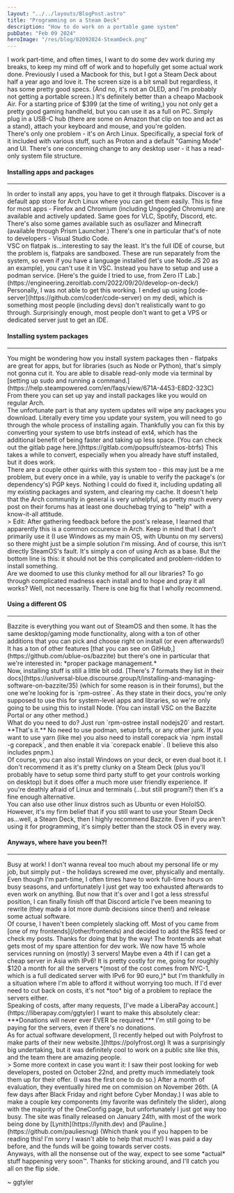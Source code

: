 ```yaml
---
layout: "../../layouts/BlogPost.astro"
title: "Programming on a Steam Deck"
description: "How to do work on a portable game system"
pubDate: "Feb 09 2024"
heroImage: "/res/blog/02092024-SteamDeck.png"
---
```


<section>
  I work part-time, and often times, I want to do some dev work during my breaks, to keep my mind off of work and to hopefully get some actual work done. Previously I used a Macbook for this, but I got a Steam Deck about half a year ago and love it. The screen size is a bit small but regardless, it has some pretty good specs. (And no, it's not an OLED, and I'm probably not getting a portable screen.) It's definitely better than a cheapo Macbook Air. For a starting price of $399 (at the time of writing,) you not only get a pretty good gaming handheld, but you can use it as a full on PC. Simply plug in a USB-C hub (there are some on Amazon that clip on too and act as a stand), attach your keyboard and mouse, and you're golden.
  <br/>
  There's only one problem - it's on Arch Linux. Specifically, a special fork of it included with various stuff, such as Proton and a default "Gaming Mode" and UI. There's one concerning change to any desktop user - it has a read-only system file structure.
</section>

<section>
  <h4 class="text-xl">Installing apps and packages</h4>
  <hr/>
  In order to install any apps, you have to get it through flatpaks. Discover is a default app store for Arch Linux where you can get them easily. This is fine for most apps - Firefox and Chromium (including Ungoogled Chromium) are available and actively updated. Same goes for VLC, Spotify, Discord, etc. There's also some games available such as osu!lazer and Minecraft (available through Prism Launcher.) There's one in particular that's of note to developers - Visual Studio Code.
  <br/>
  VSC on flatpak is...interesting to say the least. It's the full IDE of course, but the problem is, flatpaks are sandboxed. These are run separately from the system, so even if you have a language installed (let's use Node.JS 20 as an example), you can't use it in VSC. Instead you have to setup and use a podman service. [Here's the guide I tried to use, from Zero IT Lab.](https://engineering.zeroitlab.com/2022/09/20/develop-on-deck/) Personally, I was not able to get this working. I ended up using [code-server](https://github.com/coder/code-server) on my dedi, which is something most people (including devs) don't realistically want to go through. Surprisingly enough, most people don't want to get a VPS or dedicated server just to get an IDE.
</section>

<section>
  <h4 class="text-xl">Installing system packages</h4>
  <hr/>
  You might be wondering how you install system packages then - flatpaks are great for apps, but for libraries (such as Node or Python), that's simply not gonna cut it. You are able to disable read-only mode via terminal by [setting up sudo and running a command.](https://help.steampowered.com/en/faqs/view/671A-4453-E8D2-323C) From there you can set up yay and install packages like you would on regular Arch.
  <br/>
  The unfortunate part is that any system updates will wipe any packages you download. Literally every time you update your system, you will need to go through the whole process of installing again. Thankfully you can fix this by converting your system to use btrfs instead of ext4, which has the additional benefit of being faster and taking up less space. [You can check out the gitlab page here.](https://gitlab.com/popsulfr/steamos-btrfs) This takes a while to convert, especially when you already have stuff installed, but it does work.
  <br/>
  There are a couple other quirks with this system too - this may just be a me problem, but every once in a while, yay is unable to verify the package's (or dependency's) PGP keys. Nothing I could do fixed it, including updating all my existing packages and system, and clearing my cache. It doesn't help that the Arch community in general is very unhelpful, as pretty much every post on their forums has at least one douchebag trying to "help" with a know-it-all attitude.
  <br/>
  > Edit: After gathering feedback before the post's release, I learned that apparently this is a common occurence in Arch. Keep in mind that I don't primarily use it (I use Windows as my main OS, with Ubuntu on my servers) so there might just be a simple solution I'm missing. And of course, this isn't directly SteamOS's fault. It's simply a con of using Arch as a base. But the bottom line is this: it should not be this complicated and problem-ridden to install something. 
  <br/>
  Are we doomed to use this clunky method for all our libraries? To go through complicated madness each install and to hope and pray it all works? Well, not necessarily. There is one big fix that I wholly recommend.
</section>

<section>
  <h4 class="text-xl">Using a different OS</h4>
  <hr/>
  Bazzite is everything you want out of SteamOS and then some. It has the same desktop/gaming mode functionality, along with a ton of other additions that you can pick and choose right on install (or even afterwards!) It has a ton of other features [that you can see on GitHub,](https://github.com/ublue-os/bazzite) but there's one in particular that we're interested in: *proper package management.*
  <br/>
  Now, installing stuff is still a little bit odd. [There's 7 formats they list in their docs](https://universal-blue.discourse.group/t/installing-and-managing-software-on-bazzite/35) (which for some reason is in their forums), but the one we're looking for is `rpm-ostree`. As they state in their docs, you're only supposed to use this for system-level apps and libraries, so we're only going to be using this to install Node. (You can install VSC on the Bazzite Portal or any other method.)
  <br/>
  What do you need to do? Just run `rpm-ostree install nodejs20` and restart. **That's it.** No need to use podman, setup btrfs, or any other junk. If you want to use yarn (like me) you also need to install corepack via `npm install -g corepack`, and then enable it via `corepack enable`. (I believe this also includes pnpm.)
  <br/>
  Of course, you can also install Windows on your deck, or even dual boot it. I don't recommend it as it's pretty clunky on a Steam Deck (plus you'll probably have to setup some third party stuff to get your controls working on desktop) but it does offer a much more user friendly experience. If you're deathly afraid of Linux and terminals (...but still program?) then it's a fine enough alternative.
  <br/>
  You can also use other linux distros such as Ubuntu or even HoloISO. However, it's my firm belief that if you still want to use your Steam Deck as...well, a Steam Deck, then I highly recommend Bazzite. Even if you aren't using it for programming, it's simply better than the stock OS in every way. 
</section>

<section>
  <h4 class="text-xl">Anyways, where have you been?!</h4>
  <hr/>
  Busy at work! I don't wanna reveal too much about my personal life or my job, but simply put - the holidays screwed me over, physically and mentally. Even though I'm part-time, I often times have to work full-time hours on busy seasons, and unfortunately I just get way too exhausted afterwards to even work on anything. But now that it's over and I got a less stressful position, I can finally finish off that Discord article I've been meaning to rewrite (they made a lot more dumb decisions since then!) and release some actual software.
  <br/>
  Of course, I haven't been completely slacking off. Most of you came from [one of my frontends](/other/frontends) and decided to add the RSS feed or check my posts. Thanks for doing that by the way! The frontends are what gets most of my spare attention for dev work. We now have 15 whole services running on (mostly) 3 servers! Maybe even a 4th if I can get a cheap server in Asia with IPv6! It is pretty costly for me, going for roughly $120 a month for all the servers *(most of the cost comes from NYC-1, which is a full dedicated server with IPv6 for 90 euro,)* but I'm thankfully in a situation where I'm able to afford it without worrying too much. If I'd ever need to cut back on costs, it's not *too* big of a problem to replace the servers either.
  <br/>
  Speaking of costs, after many requests, [I've made a LiberaPay account.](https://liberapay.com/ggtyler) I want to make this absolutely clear: ***Donations will never ever EVER be required.*** I'm still going to be paying for the servers, even if there's no donations.
  <br/>
  As for actual software development, [I recently helped out with Polyfrost to make parts of their new website.](https://polyfrost.org) It was a surprisingly big undertaking, but it was definitely cool to work on a public site like this, and the team there are amazing people.
  <br/>
  > Some more context in case you want it: I saw their post looking for web developers, posted on October 22nd, and pretty much immediately took them up for their offer. (I was the first one to do so.) After a month of evaluation, they eventually hired me on commision on November 26th. (A few days after Black Friday and right before Cyber Monday.) I was able to make a couple key components (my favorite was definitely the slider), along with the majority of the OneConfig page, but unfortunately I just got way too busy. The site was finally released on January 24th, with most of the work being done by [Lynith](https://lynith.dev) and [Pauline.](https://github.com/pauliesnug) (Which thank you if you happen to be reading this! I'm sorry I wasn't able to help that much!) I was paid a day before, and the funds will be going towards server costs.
  <br/>
  Anyways, with all the nonsense out of the way, expect to see some *actual* stuff happening very soon™. Thanks for sticking around, and I'll catch you all on the flip side.

  ~ ggtyler
</section>